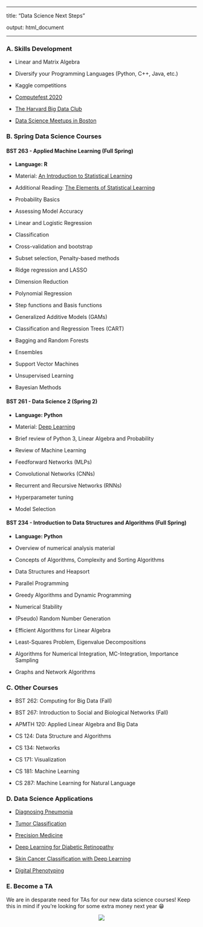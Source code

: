 
---

title: "Data Science Next Steps"

output: html_document

---





### A. Skills Development

* Linear and Matrix Algebra

* Diversify your Programming Languages (Python, C++, Java, etc.)

* Kaggle competitions

* [Computefest 2020](https://computefest.seas.harvard.edu/)

* [The Harvard Big Data Club](https://harvardbigdata.com/people)

* [Data Science Meetups in Boston](https://www.meetup.com/topics/data-science/us/ma/boston/?_cookie-check=nhT68rU50hwPaQWQ)





### B. Spring Data Science Courses



#### BST 263 - Applied Machine Learning (Full Spring)

* **Language: R**

* Material: [An Introduction to Statistical Learning](http://faculty.marshall.usc.edu/gareth-james/ISL/)

* Additional Reading: [The Elements of Statistical Learning](https://web.stanford.edu/~hastie/Papers/ESLII.pdf)

* Probability Basics

* Assessing Model Accuracy

* Linear and Logistic Regression

* Classification

* Cross-validation and bootstrap

* Subset selection, Penalty-based methods

* Ridge regression and LASSO

* Dimension Reduction

* Polynomial Regression

* Step functions and Basis functions

* Generalized Additive Models (GAMs)

* Classification and Regression Trees (CART)

* Bagging and Random Forests

* Ensembles

* Support Vector Machines

* Unsupervised Learning

* Bayesian Methods





#### BST 261 - Data Science 2 (Spring 2)

* **Language: Python**

* Material: [Deep Learning](http://www.deeplearningbook.org/)

* Brief review of Python 3, Linear Algebra and Probability

* Review of Machine Learning

* Feedforward Networks (MLPs)

* Convolutional Networks (CNNs)

* Recurrent and Recursive Networks (RNNs)

* Hyperparameter tuning

* Model Selection

  



#### BST 234 - Introduction to Data Structures and Algorithms (Full Spring)

* **Language: Python**

* Overview of numerical analysis material

* Concepts of Algorithms, Complexity and Sorting Algorithms

* Data Structures and Heapsort

* Parallel Programming

* Greedy Algorithms and Dynamic Programming

* Numerical Stability

* (Pseudo) Random Number Generation

* Efficient Algorithms for Linear Algebra

* Least-Squares Problem, Eigenvalue Decompositions

* Algorithms for Numerical Integration, MC-Integration, Importance Sampling

* Graphs and Network Algorithms



### C. Other Courses



* BST 262: Computing for Big Data (Fall)

* BST 267: Introduction to Social and Biological Networks (Fall)

* APMTH 120: Applied Linear Algebra and Big Data

* CS 124: Data Structure and Algorithms

* CS 134: Networks

* CS 171: Visualization

* CS 181: Machine Learning

* CS 287: Machine Learning for Natural Language





### D. Data Science Applications

* [Diagnosing Pneumonia](https://news.stanford.edu/2017/11/15/algorithm-outperforms-radiologists-diagnosing-pneumonia/)

* [Tumor Classification](https://www.sciencebuddies.org/blog/artificial-intelligence-and-cancer-diagnosis-meet-the-2012-google-science-fair-winner)

* [Precision Medicine](https://www.forbes.com/sites/oreillymedia/2012/08/20/data-science-and-the-health-care-revolution/#33d787f129f7)

* [Deep Learning for Diabetic Retinopathy](https://www.sciencedirect.com/science/article/pii/S1877050916311929)

* [Skin Cancer Classification with Deep Learning](https://cs.stanford.edu/people/esteva/nature/)

* [Digital Phenotyping](https://www.hsph.harvard.edu/onnela-lab/)



### E. Become a TA

We are in desparate need for TAs for our new data science courses! Keep this in mind if you're looking for some extra money next year 😁

<center><img src="./teaching_computers.png"></center>

